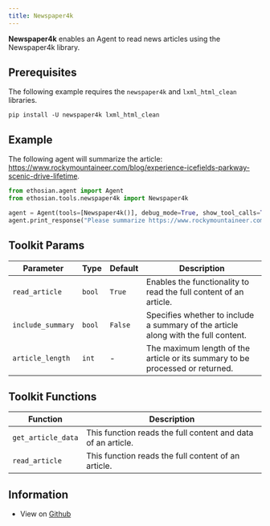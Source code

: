 ```yaml
---
title: Newspaper4k
---
```


**Newspaper4k** enables an Agent to read news articles using the Newspaper4k library.

## Prerequisites

The following example requires the `newspaper4k` and `lxml_html_clean` libraries.

```shell
pip install -U newspaper4k lxml_html_clean
```

## Example

The following agent will summarize the article: https://www.rockymountaineer.com/blog/experience-icefields-parkway-scenic-drive-lifetime.

```python cookbook/tools/newspaper4k_tools.py
from ethosian.agent import Agent
from ethosian.tools.newspaper4k import Newspaper4k

agent = Agent(tools=[Newspaper4k()], debug_mode=True, show_tool_calls=True)
agent.print_response("Please summarize https://www.rockymountaineer.com/blog/experience-icefields-parkway-scenic-drive-lifetime")
```

## Toolkit Params

| Parameter | Type | Default | Description |
|-----------|------|---------|-------------|
| `read_article` | `bool` | `True` | Enables the functionality to read the full content of an article. |
| `include_summary` | `bool` | `False` | Specifies whether to include a summary of the article along with the full content. |
| `article_length` | `int` | - | The maximum length of the article or its summary to be processed or returned. |

## Toolkit Functions

| Function | Description |
|----------|-------------|
| `get_article_data` | This function reads the full content and data of an article. |
| `read_article` | This function reads the full content of an article. |

## Information

- View on [Github](https://github.com/ethosianhq/ethosian/blob/main/ethosian/tools/newspaper4k.py)
